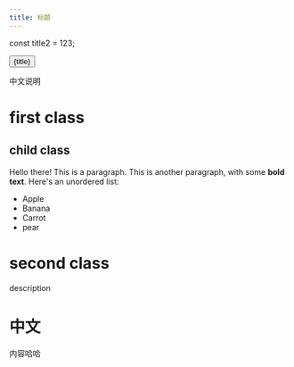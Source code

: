 ```yaml
---
title: 标题
---
```

const title2 = 123;

<Button>{title}</Button>

中文说明
# first class

## child class

Hello there! This is a paragraph.
This is another paragraph, with some **bold text**.
Here's an unordered list:
- Apple
- Banana
- Carrot
- pear

# second class

description

# 中文

内容哈哈
